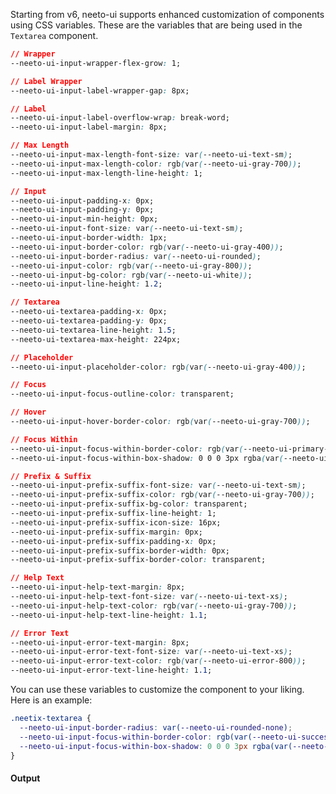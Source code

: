 Starting from v6, neeto-ui supports enhanced customization of components using
CSS variables. These are the variables that are being used in the `Textarea`
component.

```css
// Wrapper
--neeto-ui-input-wrapper-flex-grow: 1;

// Label Wrapper
--neeto-ui-input-label-wrapper-gap: 8px;

// Label
--neeto-ui-input-label-overflow-wrap: break-word;
--neeto-ui-input-label-margin: 8px;

// Max Length
--neeto-ui-input-max-length-font-size: var(--neeto-ui-text-sm);
--neeto-ui-input-max-length-color: rgb(var(--neeto-ui-gray-700));
--neeto-ui-input-max-length-line-height: 1;

// Input
--neeto-ui-input-padding-x: 0px;
--neeto-ui-input-padding-y: 0px;
--neeto-ui-input-min-height: 0px;
--neeto-ui-input-font-size: var(--neeto-ui-text-sm);
--neeto-ui-input-border-width: 1px;
--neeto-ui-input-border-color: rgb(var(--neeto-ui-gray-400));
--neeto-ui-input-border-radius: var(--neeto-ui-rounded);
--neeto-ui-input-color: rgb(var(--neeto-ui-gray-800));
--neeto-ui-input-bg-color: rgb(var(--neeto-ui-white));
--neeto-ui-input-line-height: 1.2;

// Textarea
--neeto-ui-textarea-padding-x: 0px;
--neeto-ui-textarea-padding-y: 0px;
--neeto-ui-textarea-line-height: 1.5;
--neeto-ui-textarea-max-height: 224px;

// Placeholder
--neeto-ui-input-placeholder-color: rgb(var(--neeto-ui-gray-400));

// Focus
--neeto-ui-input-focus-outline-color: transparent;

// Hover
--neeto-ui-input-hover-border-color: rgb(var(--neeto-ui-gray-700));

// Focus Within
--neeto-ui-input-focus-within-border-color: rgb(var(--neeto-ui-primary-500));
--neeto-ui-input-focus-within-box-shadow: 0 0 0 3px rgba(var(--neeto-ui-primary-500), 15%);

// Prefix & Suffix
--neeto-ui-input-prefix-suffix-font-size: var(--neeto-ui-text-sm);
--neeto-ui-input-prefix-suffix-color: rgb(var(--neeto-ui-gray-700));
--neeto-ui-input-prefix-suffix-bg-color: transparent;
--neeto-ui-input-prefix-suffix-line-height: 1;
--neeto-ui-input-prefix-suffix-icon-size: 16px;
--neeto-ui-input-prefix-suffix-margin: 0px;
--neeto-ui-input-prefix-suffix-padding-x: 0px;
--neeto-ui-input-prefix-suffix-border-width: 0px;
--neeto-ui-input-prefix-suffix-border-color: transparent;

// Help Text
--neeto-ui-input-help-text-margin: 8px;
--neeto-ui-input-help-text-font-size: var(--neeto-ui-text-xs);
--neeto-ui-input-help-text-color: rgb(var(--neeto-ui-gray-700));
--neeto-ui-input-help-text-line-height: 1.1;

// Error Text
--neeto-ui-input-error-text-margin: 8px;
--neeto-ui-input-error-text-font-size: var(--neeto-ui-text-xs);
--neeto-ui-input-error-text-color: rgb(var(--neeto-ui-error-800));
--neeto-ui-input-error-text-line-height: 1.1;
```

You can use these variables to customize the component to your liking. Here is
an example:

```css
.neetix-textarea {
  --neeto-ui-input-border-radius: var(--neeto-ui-rounded-none);
  --neeto-ui-input-focus-within-border-color: rgb(var(--neeto-ui-success-500));
  --neeto-ui-input-focus-within-box-shadow: 0 0 0 3px rgba(var(--neeto-ui-success-500), 15%);
}
```

#### Output
